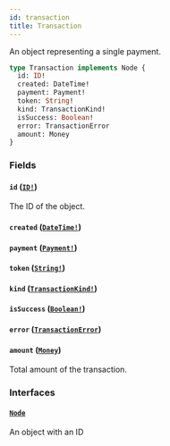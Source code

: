 ```yaml
---
id: transaction
title: Transaction
---
```


An object representing a single payment.

```graphql
type Transaction implements Node {
  id: ID!
  created: DateTime!
  payment: Payment!
  token: String!
  kind: TransactionKind!
  isSuccess: Boolean!
  error: TransactionError
  amount: Money
}
```

### Fields

#### `id` ([`ID!`](/developer/api-reference/scalars/id.mdx))

The ID of the object.

#### `created` ([`DateTime!`](/developer/api-reference/scalars/date-time.mdx))

#### `payment` ([`Payment!`](/developer/api-reference/objects/payment.mdx))

#### `token` ([`String!`](/developer/api-reference/scalars/string.mdx))

#### `kind` ([`TransactionKind!`](/developer/api-reference/enums/transaction-kind.mdx))

#### `isSuccess` ([`Boolean!`](/developer/api-reference/scalars/boolean.mdx))

#### `error` ([`TransactionError`](/developer/api-reference/enums/transaction-error.mdx))

#### `amount` ([`Money`](/developer/api-reference/objects/money.mdx))

Total amount of the transaction.

### Interfaces

#### [`Node`](/developer/api-reference/interfaces/node.mdx)

An object with an ID
